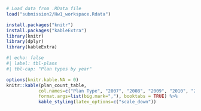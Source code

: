 ```r
# Load data from .RData file
load("submission2/Hw1_workspace.Rdata")
```

```r
install.packages("knitr")
install.packages("kableExtra")
library(knitr)
library(dplyr)
library(kableExtra)
```

```r
#| echo: false 
#| label: tbl-plans 
#| tbl-cap: "Plan types by year"

options(knitr.kable.NA = 0)
knitr::kable(plan_count_table,
            col.names=c("Plan Type", "2007", "2008", "2009", "2010", "2011", "2012", "2013", "2014", "2015"), 
            format.args=list(big.mark=","), booktabs = TRUE) %>%
            kable_styling(latex_options=c("scale_down"))
```